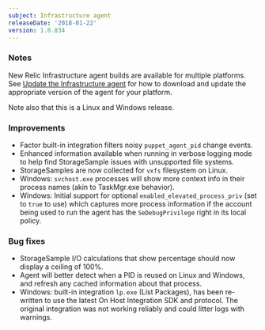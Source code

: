 ```yaml
---
subject: Infrastructure agent
releaseDate: '2018-01-22'
version: 1.0.834
---
```


### Notes

New Relic Infrastructure agent builds are available for multiple platforms. See [Update the Infrastructure agent](https://docs.newrelic.com/docs/infrastructure/new-relic-infrastructure/installation/update-infrastructure-agent) for how to download and update the appropriate version of the agent for your platform.

Note also that this is a Linux and Windows release.

### Improvements

* Factor built-in integration filters noisy `puppet_agent_pid` change events.
* Enhanced information available when running in verbose logging mode to help find StorageSample issues with unsupported file systems.
* StorageSamples are now collected for `vxfs` filesystem on Linux.
* Windows: `svchost.exe` processes will show more context info in their process names (akin to TaskMgr.exe behavior).
* Windows: Initial support for optional `enabled_elevated_process_priv` (set to `true` to use) which captures more process information if the account being used to run the agent has the `SeDebugPrivilege` right in its local policy.

### Bug fixes

* StorageSample I/O calculations that show percentage should now display a ceiling of 100%.
* Agent will better detect when a PID is reused on Linux and Windows, and refresh any cached information about that process.
* Windows: built-in integration `lp.exe` (List Packages), has been re-written to use the latest On Host Integration SDK and protocol. The original integration was not working reliably and could litter logs with warnings.
